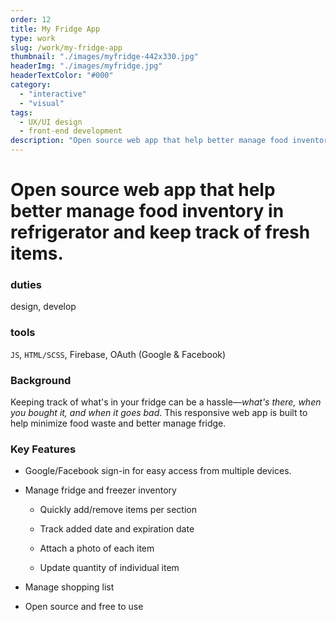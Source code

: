 ```yaml
---
order: 12
title: My Fridge App
type: work
slug: /work/my-fridge-app
thumbnail: "./images/myfridge-442x330.jpg"
headerImg: "./images/myfridge.jpg"
headerTextColor: "#000"
category:
  - "interactive"
  - "visual"
tags:
  - UX/UI design
  - front-end development
description: "Open source web app that help better manage food inventory in refrigerator and keep track of fresh items."
---
```



# Open source web app that help better manage food inventory in refrigerator and keep track of fresh items.

<section class="portfolioDetail">

### duties

design, develop

</section>

<section class="portfolioDetail">

### tools

`JS`, `HTML/SCSS`, Firebase, OAuth (Google & Facebook)

</section>

<section class="portfolioDetail">

### Background

Keeping track of what's in your fridge can be a hassle&mdash;_what's there, when you bought it, and when it goes bad_. This responsive web app is built to help minimize food waste and better manage fridge.

</section>

<section class="portfolioDetail">

### Key Features

<div>

- Google/Facebook sign-in for easy access from multiple devices.

- Manage fridge and freezer inventory

  - Quickly add/remove items per section

  - Track added date and expiration date

  - Attach a photo of each item

  - Update quantity of individual item

- Manage shopping list

- Open source and free to use

</div>
</section>

<ButtonContainer>
  <SimpleButton
    cta="Launch live app"
    link="https://rememberfridge.com/"
    color="var(--yellow500)"
  />
  <SimpleButton
    cta="View GitHub Repo"
    link="https://github.com/baadaa/myfridge"
    color="var(--green500)"
  />
</ButtonContainer>
